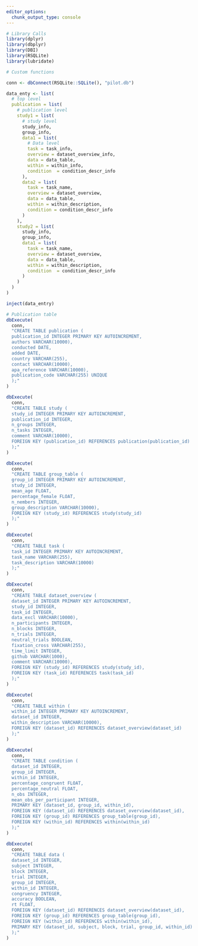 ```yaml
---
editor_options:
  chunk_output_type: console
---
```

```r
# Library Calls
library(dplyr)
library(dbplyr)
library(DBI)
library(RSQLite)
library(lubridate)
```

```r
# Custom functions

```

```r
conn <- dbConnect(RSQLite::SQLite(), "pilot.db")
```

```r
data_enty <- list(
  # top level
  publication = list(
    # publication level
    study1 = list(
      # study level
      study_info,
      group_info,
      data1 = list(
        # Data level
        task = task_info,
        overview = dataset_overview_info,
        data = data_table,
        within = within_info,
        condition  = condition_descr_info
      ),
      data2 = list(
        task = task_name,
        overview = dataset_overview,
        data = data_table,
        within = within_description,
        condition = condition_descr_info
      )
    ),
    study2 = list(
      study_info,
      group_info,
      data1 = list(
        task = task_name,
        overview = dataset_overview,
        data = data_table,
        within = within_description,
        condition  = condition_descr_info
      )
    )
  )
)

inject(data_entry)

```

```r
# Publication table
dbExecute(
  conn,
  "CREATE TABLE publication (
  publication_id INTEGER PRIMARY KEY AUTOINCREMENT,
  authors VARCHAR(10000),
  conducted DATE,
  added DATE,
  country VARCHAR(255),
  contact VARCHAR(10000),
  apa_reference VARCHAR(10000),
  publication_code VARCHAR(255) UNIQUE
  );"
)

dbExecute(
  conn,
  "CREATE TABLE study (
  study_id INTEGER PRIMARY KEY AUTOINCREMENT,
  publication_id INTEGER,
  n_groups INTEGER,
  n_tasks INTEGER,
  comment VARCHAR(10000),
  FOREIGN KEY (publication_id) REFERENCES publication(publication_id)
  );"
)

dbExecute(
  conn,
  "CREATE TABLE group_table (
  group_id INTEGER PRIMARY KEY AUTOINCREMENT,
  study_id INTEGER,
  mean_age FLOAT,
  percentage_female FLOAT,
  n_nembers INTEGER,
  group_description VARCHAR(10000),
  FOREIGN KEY (study_id) REFERENCES study(study_id)
  );"
)

dbExecute(
  conn,
  "CREATE TABLE task (
  task_id INTEGER PRIMARY KEY AUTOINCREMENT,
  task_name VARCHAR(255),
  task_description VARCHAR(10000)
  );"
)

dbExecute(
  conn,
  "CREATE TABLE dataset_overview (
  dataset_id INTEGER PRIMARY KEY AUTOINCREMENT,
  study_id INTEGER,
  task_id INTEGER,
  data_excl VARCHAR(10000),
  n_participants INTEGER,
  n_blocks INTEGER,
  n_trials INTEGER,
  neutral_trials BOOLEAN,
  fixation_cross VARCHAR(255),
  time_limit INTEGER,
  github VARCHAR(1000),
  comment VARCHAR(10000),
  FOREIGN KEY (study_id) REFERENCES study(study_id),
  FOREIGN KEY (task_id) REFERENCES task(task_id)
  );"
)

dbExecute(
  conn,
  "CREATE TABLE within (
  within_id INTEGER PRIMARY KEY AUTOINCREMENT,
  dataset_id INTEGER,
  within_description VARCHAR(10000),
  FOREIGN KEY (dataset_id) REFERENCES dataset_overview(dataset_id)
  );"
)

dbExecute(
  conn,
  "CREATE TABLE condition (
  dataset_id INTEGER,
  group_id INTEGER,
  within_id INTEGER,
  percentage_congruent FLOAT,
  percentage_neutral FLOAT,
  n_obs INTEGER,
  mean_obs_per_participant INTEGER,
  PRIMARY KEY (dataset_id, group_id, within_id),
  FOREIGN KEY (dataset_id) REFERENCES dataset_overview(dataset_id),
  FOREIGN KEY (group_id) REFERENCES group_table(group_id),
  FOREIGN KEY (within_id) REFERENCES within(within_id)
  );"
)

dbExecute(
  conn,
  "CREATE TABLE data (
  dataset_id INTEGER,
  subject INTEGER,
  block INTEGER,
  trial INTEGER,
  group_id INTEGER,
  within_id INTEGER,
  congruency INTEGER,
  accuracy BOOLEAN,
  rt FLOAT,
  FOREIGN KEY (dataset_id) REFERENCES dataset_overview(dataset_id),
  FOREIGN KEY (group_id) REFERENCES group_table(group_id),
  FOREIGN KEY (within_id) REFERENCES within(within_id),
  PRIMARY KEY (dataset_id, subject, block, trial, group_id, within_id)
  );"
)
```

